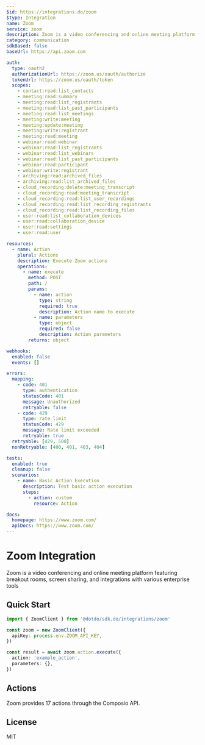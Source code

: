 ```yaml
---
$id: https://integrations.do/zoom
$type: Integration
name: Zoom
service: zoom
description: Zoom is a video conferencing and online meeting platform featuring breakout rooms, screen sharing, and integrations with various enterprise tools
category: communication
sdkBased: false
baseUrl: https://api.zoom.com

auth:
  type: oauth2
  authorizationUrl: https://zoom.us/oauth/authorize
  tokenUrl: https://zoom.us/oauth/token
  scopes:
    - contact:read:list_contacts
    - meeting:read:summary
    - meeting:read:list_registrants
    - meeting:read:list_past_participants
    - meeting:read:list_meetings
    - meeting:write:meeting
    - meeting:update:meeting
    - meeting:write:registrant
    - meeting:read:meeting
    - webinar:read:webinar
    - webinar:read:list_registrants
    - webinar:read:list_webinars
    - webinar:read:list_past_participants
    - webinar:read:participant
    - webinar:write:registrant
    - archiving:read:archived_files
    - archiving:read:list_archived_files
    - cloud_recording:delete:meeting_transcript
    - cloud_recording:read:meeting_transcript
    - cloud_recording:read:list_user_recordings
    - cloud_recording:read:list_recording_registrants
    - cloud_recording:read:list_recording_files
    - user:read:list_collaboration_devices
    - user:read:collaboration_device
    - user:read:settings
    - user:read:user

resources:
  - name: Action
    plural: Actions
    description: Execute Zoom actions
    operations:
      - name: execute
        method: POST
        path: /
        params:
          - name: action
            type: string
            required: true
            description: Action name to execute
          - name: parameters
            type: object
            required: false
            description: Action parameters
        returns: object

webhooks:
  enabled: false
  events: []

errors:
  mapping:
    - code: 401
      type: authentication
      statusCode: 401
      message: Unauthorized
      retryable: false
    - code: 429
      type: rate_limit
      statusCode: 429
      message: Rate limit exceeded
      retryable: true
  retryable: [429, 500]
  nonRetryable: [400, 401, 403, 404]

tests:
  enabled: true
  cleanup: false
  scenarios:
    - name: Basic Action Execution
      description: Test basic action execution
      steps:
        - action: custom
          resource: Action

docs:
  homepage: https://www.zoom.com/
  apiDocs: https://www.zoom.com/
---
```


# Zoom Integration

Zoom is a video conferencing and online meeting platform featuring breakout rooms, screen sharing, and integrations with various enterprise tools

## Quick Start

```typescript
import { ZoomClient } from '@dotdo/sdk.do/integrations/zoom'

const zoom = new ZoomClient({
  apiKey: process.env.ZOOM_API_KEY,
})

const result = await zoom.action.execute({
  action: 'example_action',
  parameters: {},
})
```

## Actions

Zoom provides 17 actions through the Composio API.

## License

MIT
